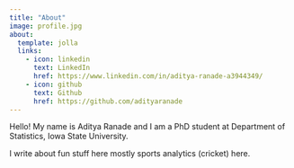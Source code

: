 ```yaml
---
title: "About"
image: profile.jpg
about:
  template: jolla
  links:
    - icon: linkedin
      text: LinkedIn
      href: https://www.linkedin.com/in/aditya-ranade-a3944349/
    - icon: github
      text: Github
      href: https://github.com/adityaranade
---
```


Hello! My name is Aditya Ranade and I am a PhD student at Department of Statistics, Iowa State University.

I write about fun stuff here mostly sports analytics (cricket) here.
